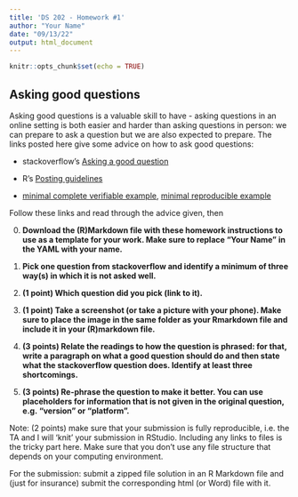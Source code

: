 ```yaml
---
title: 'DS 202 - Homework #1'
author: "Your Name"
date: "09/13/22"
output: html_document
---
```


```r
knitr::opts_chunk$set(echo = TRUE)
```

## Asking good questions


Asking good questions is a valuable skill to have - asking questions in an online setting is both easier and harder than asking questions in person: we can prepare to ask a question but we are also expected to prepare.
The links posted here give some advice on how to ask good questions:

- stackoverflow's [Asking a good question](http://stackoverflow.com/help/how-to-ask)

- R's [Posting guidelines](https://www.r-project.org/posting-guide.html)

- [minimal complete verifiable example](https://stackoverflow.com/help/mcve), [minimal reproducible example](https://www.tidyverse.org/help/)


Follow these links and read through the advice given, then

0. **Download the (R)Markdown file with these homework instructions to use as a template for your work.
Make sure to replace "Your Name" in the YAML with your name.**


1. **Pick one question from stackoverflow and identify a minimum of three way(s) in which it is not asked well.**

2. **(1 point) Which question did you pick (link to it).** 

3. **(1 point) Take a screenshot (or take a picture with your phone). Make sure to place the image in the same folder as your Rmarkdown file  and include it in your (R)markdown file.**

3. **(3 points) Relate the readings to how the question is phrased: for that, write a paragraph on what a good question should do and then state what the stackoverflow question does. Identify at least three shortcomings.**

4. **(3 points) Re-phrase the question to make it better. You can use placeholders for information that is not given in the original question, e.g. "version" or "platform".**
 

Note: (2 points) make sure that your submission is fully reproducible, i.e. the TA and I will 'knit' your submission in RStudio. Including any links to files is the tricky part here. Make sure that you don't use any file structure that depends on your computing environment.


For the submission: submit a zipped file  solution in an R Markdown file and (just for insurance) submit the corresponding html (or Word) file with it. 


